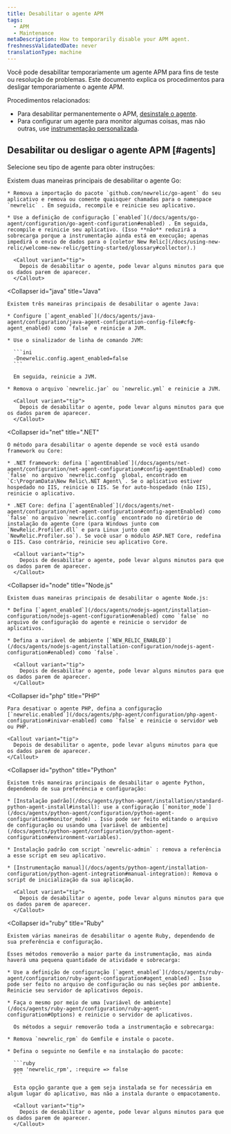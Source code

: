 ```yaml
---
title: Desabilitar o agente APM
tags:
  - APM
  - Maintenance
metaDescription: How to temporarily disable your APM agent.
freshnessValidatedDate: never
translationType: machine
---
```


Você pode desabilitar temporariamente um agente APM para fins de teste ou resolução de problemas. Este documento explica os procedimentos para desligar temporariamente o agente APM.

Procedimentos relacionados:

* Para desabilitar permanentemente o APM, [desinstale o agente](/docs/agents/manage-apm-agents/installation/uninstall-agent).
* Para configurar um agente para monitor algumas coisas, mas não outras, use [instrumentação personalizada](/docs/apm/agents/manage-apm-agents/agent-data/custom-instrumentation/).

## Desabilitar ou desligar o agente APM [#agents]

Selecione seu tipo de agente para obter instruções:

<CollapserGroup>
  <Collapser
    id="go"
    title="Go"
  >
    Existem duas maneiras principais de desabilitar o agente Go:

    * Remova a importação do pacote `github.com/newrelic/go-agent` do seu aplicativo e remova ou comente quaisquer chamadas para o namespace `newrelic` . Em seguida, recompile e reinicie seu aplicativo.

    * Use a definição de configuração [`enabled`](/docs/agents/go-agent/configuration/go-agent-configuration#enabled) . Em seguida, recompile e reinicie seu aplicativo. (Isso **não** reduzirá a sobrecarga porque a instrumentação ainda está em execução; apenas impedirá o envio de dados para o [coletor New Relic](/docs/using-new-relic/welcome-new-relic/getting-started/glossary#collector).)

      <Callout variant="tip">
        Depois de desabilitar o agente, pode levar alguns minutos para que os dados parem de aparecer.
      </Callout>
  </Collapser>

  <Collapser
    id="java"
    title="Java"
  >
    Existem três maneiras principais de desabilitar o agente Java:

    * Configure [`agent_enabled`](/docs/agents/java-agent/configuration/java-agent-configuration-config-file#cfg-agent_enabled) como `false` e reinicie a JVM.

    * Use o sinalizador de linha de comando JVM:

      ```ini
      -Dnewrelic.config.agent_enabled=false
      ```

      Em seguida, reinicie a JVM.

    * Remova o arquivo `newrelic.jar` ou `newrelic.yml` e reinicie a JVM.

      <Callout variant="tip">
        Depois de desabilitar o agente, pode levar alguns minutos para que os dados parem de aparecer.
      </Callout>
  </Collapser>

  <Collapser
    id="net"
    title=".NET"
  >
    O método para desabilitar o agente depende se você está usando framework ou Core:

    * .NET framework: defina [`agentEnabled`](/docs/agents/net-agent/configuration/net-agent-configuration#config-agentEnabled) como `false` no arquivo `newrelic.config` global, encontrado em `C:\ProgramData\New Relic\.NET Agent\`. Se o aplicativo estiver hospedado no IIS, reinicie o IIS. Se for auto-hospedado (não IIS), reinicie o aplicativo.

    * .NET Core: defina [`agentEnabled`](/docs/agents/net-agent/configuration/net-agent-configuration#config-agentEnabled) como `false` no arquivo `newrelic.config` encontrado no diretório de instalação do agente Core (para Windows junto com `NewRelic.Profiler.dll` e para Linux junto com `NewRelic.Profiler.so`). Se você usar o módulo ASP.NET Core, redefina o IIS. Caso contrário, reinicie seu aplicativo Core.

      <Callout variant="tip">
        Depois de desabilitar o agente, pode levar alguns minutos para que os dados parem de aparecer.
      </Callout>
  </Collapser>

  <Collapser
    id="node"
    title="Node.js"
  >
    Existem duas maneiras principais de desabilitar o agente Node.js:

    * Defina [`agent_enabled`](/docs/agents/nodejs-agent/installation-configuration/nodejs-agent-configuration#enabled) como `false` no arquivo de configuração do agente e reinicie o servidor de aplicativos.

    * Defina a variável de ambiente [`NEW_RELIC_ENABLED`](/docs/agents/nodejs-agent/installation-configuration/nodejs-agent-configuration#enabled) como `false`.

      <Callout variant="tip">
        Depois de desabilitar o agente, pode levar alguns minutos para que os dados parem de aparecer.
      </Callout>
  </Collapser>

  <Collapser
    id="php"
    title="PHP"
  >
    Para desativar o agente PHP, defina a configuração [`newrelic.enabled`](/docs/agents/php-agent/configuration/php-agent-configuration#inivar-enabled) como `false` e reinicie o servidor web ou PHP.

    <Callout variant="tip">
      Depois de desabilitar o agente, pode levar alguns minutos para que os dados parem de aparecer.
    </Callout>
  </Collapser>

  <Collapser
    id="python"
    title="Python"
  >
    Existem três maneiras principais de desabilitar o agente Python, dependendo de sua preferência e configuração:

    * [Instalação padrão](/docs/agents/python-agent/installation/standard-python-agent-install#install): use a configuração [`monitor_mode`](/docs/agents/python-agent/configuration/python-agent-configuration#monitor_mode) . Isso pode ser feito editando o arquivo de configuração ou usando uma [variável de ambiente](/docs/agents/python-agent/configuration/python-agent-configuration#environment-variables).

    * Instalação padrão com script `newrelic-admin` : remova a referência a esse script em seu aplicativo.

    * [Instrumentação manual](/docs/agents/python-agent/installation-configuration/python-agent-integration#manual-integration): Remova o script de inicialização da sua aplicação.

      <Callout variant="tip">
        Depois de desabilitar o agente, pode levar alguns minutos para que os dados parem de aparecer.
      </Callout>
  </Collapser>

  <Collapser
    id="ruby"
    title="Ruby"
  >
    Existem várias maneiras de desabilitar o agente Ruby, dependendo de sua preferência e configuração.

    Esses métodos removerão a maior parte da instrumentação, mas ainda haverá uma pequena quantidade de atividade e sobrecarga:

    * Use a definição de configuração [`agent_enabled`](/docs/agents/ruby-agent/configuration/ruby-agent-configuration#agent_enabled) . Isso pode ser feito no arquivo de configuração ou nas seções por ambiente. Reinicie seu servidor de aplicativos depois.

    * Faça o mesmo por meio de uma [variável de ambiente](/docs/agents/ruby-agent/configuration/ruby-agent-configuration#Options) e reinicie o servidor de aplicativos.

      Os métodos a seguir removerão toda a instrumentação e sobrecarga:

    * Remova `newrelic_rpm` do Gemfile e instale o pacote.

    * Defina o seguinte no Gemfile e na instalação do pacote:

      ```ruby
      gem 'newrelic_rpm', :require => false
      ```

      Esta opção garante que a gem seja instalada se for necessária em algum lugar do aplicativo, mas não a instala durante o empacotamento.

      <Callout variant="tip">
        Depois de desabilitar o agente, pode levar alguns minutos para que os dados parem de aparecer.
      </Callout>
  </Collapser>
</CollapserGroup>
